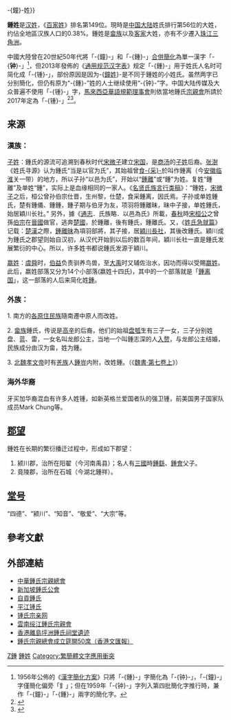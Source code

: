 {{cleanup-verify|time=2011-02-27}}
{{Distinguish|鐘姓{{!}}-{鐘}-姓}}
{{姓氏
|姓氏=锺
|显示=鍾
|繁體=鍾
|簡體=锺
|拼音=Zhōng
|中国大陆=Zhong
|台湾=國語：Chung<br>臺語：Tsing / Tsiong<br>客語：Zung
|香港=Chung
|澳门=Chong
|新加坡=
|马来西亚=Ch'ng/Ching/Chong/Chung/Choong/Cheng
|白話字=Cheng
|越南=Chung
|韩国=종/Jong
|反切=
|同音字=
|堂号=
|郡望=[[颍川郡|颍川郡]]
}}

'''鍾姓'''是[[汉姓|汉姓]]，《[[百家姓|百家姓]]》排名第149位。現時是[[中国大陆|中国大陆]]姓氏排行第56位的大姓，约佔全地區汉族人口的0.38%。鍾姓是[[畲族|畲族]]以及[[客家|客家]]大姓，亦有不少遷入[[珠江三角洲|珠江三角洲]]。

中國大陸曾在20世紀50年代將「-{鐘}-」和「-{鍾}-」[[汉字简化|合併簡化]]為單一漢字「-{'''钟'''}-」<ref>1956年公佈的《[[漢字簡化方案|漢字簡化方案]]》只將「-{鍾}-」字簡化為「-{钟}-」，「-{鐘}-」字僅簡化偏旁「釒」；但在1959年「-{钟}-」字列入第四批簡化字推行時，兼作「-{鐘}-」「-{鍾}-」兩字的簡化字。</ref>，但2013年發佈的《[[通用规范汉字表|通用规范汉字表]]》规定「-{鍾}-」用于姓氏人名时可简化成「-{锺}-」，部份原因是因为-{[[鐘姓|鐘姓]]}-是不同于鍾姓的小姓氏。虽然两字已分别簡化，但仍有原为“-{鍾}-”姓的人士继续使用“-{钟}-”字。中国大陆传媒及大众普遍不使用「-{锺}-」字，[[馬來西亞華語規範理事會|馬來西亞華語規範理事會]]則依當地鍾氏[[宗親會|宗親會]]所請於2017年定為「-{锺}-」<ref>{{cite news|language =zh-my|author =|coauthors =|url =http://www.kwongwah.com.my/?p=271203|title =大马华语规范理事会 统一“脸书”“兹卡”“钟氏”|work =|publisher =[[光华日报|光华日报]]|pages =|date =2017-02-13|accessdate =|deadurl =yes|archiveurl =https://web.archive.org/web/20180227213735/http://www.kwongwah.com.my/?p=271203|archivedate =2018-02-27}}</ref><ref>{{cite news|language =zh-my|author =|coauthors =|url =http://www.chinapress.com.my/20170213/華語規範理事會將訪中國大使館-要求遵從本地譯名/|title =華語規範理事會將訪中國大使館 要求遵從本地譯名 |work =|publisher =[[中国报|中国报]]|pages =|date =2017-02-13|accessdate =|deadurl =|archiveurl =|archivedate =}}</ref>。

== 来源 ==
===漢族：===

[[子姓|子姓]]：鍾氏的源流可追溯到春秋时代[[宋微子|宋微子]]建立[[宋国|宋国]]，是[[商汤|商汤]]的[[子姓|子姓]]后裔。[[张澍|张澍]]《姓氏寻源》认为鍾氏“当是以官为氏”，其始祖曾[[食采|食-{采}-]]於叫作鍾离（今[[安徽|安徽]][[临淮|临淮]]关一带）的地方，所以子孙“以邑为氏”，开始以“[[鍾離姓|鍾離]]”或“鍾”为姓。复姓“鍾離”及单姓“鍾”，实际上是血缘相同的一家人。《[[名贤氏族言行类稿|名贤氏族言行类稿]]》：“鍾姓，[[宋微子|宋微子]]之后，桓公曾孙伯宗仕晋，生州黎，仕楚，食采鍾离，因氏焉。子孙或单姓鍾氏，楚有鍾儀、鍾鍾，鍾子期与伯牙为友，项羽将鍾離昧，昧中子接，单姓鍾氏，始居穎川长社。” 另外，據《[[通志|通志]]．氏族略．以邑為氏》所載，[[春秋时期|春秋]]時[[宋桓公|宋桓公]]之曾孫[[伯宗|伯宗]]在[[晉國|晉國]]做官，逃奔[[楚國|楚國]]，於鍾離，後有鍾氏，鍾離氏。又，《[[姓氏急就篇|姓氏急就篇]]》记载：[[楚|楚]][[漢|漢]]之際，[[鍾離昧|鍾離昧]]為項羽部將，其子接，居[[穎川長社|穎川長社]]，其後改鍾氏。穎川成为鍾氏之郡望则始自汉初，从汉代开始到以后的数百年间，穎川长社一直是鍾氏发展繁衍的中心。所以，许多姓书都说鍾氏发源于穎川。

[[嬴姓|嬴姓]]：[[虞舜|虞舜]]时，[[伯益|伯益]]负责驯养鸟兽，至[[大禹|大禹]]时又辅佐治水，因功而得以受賜[[嬴姓|嬴姓]]。此后，嬴姓部落又分为14个小部落(嬴姓十四氏)，其中的一个部落就是「[[鍾离国|鍾离国]]」，这一部落的人后来简化姓[[钟离姓|鍾]]。

{{or|其他：古時亦有一個[[鍾吾|鍾吾]]國，後人改姓鍾。}}

{{or|传说：在更为古老的石碑文献中，上古时期创世祖神之水神[[共工氏|共工]]的后代，其中最大的分支为鍾姓，为共工八姓之首。}}

===外族：===

1. 南方的[[百越|各原住民族]]隨南遷中原人而改姓。

2. [[畲族|畲族]]鍾氏，传说是[[高辛|高辛]]的后裔，他们的始祖[[盘瓠|盘瓠]]生有三子一女，三子分别姓盘、蓝、雷，一女名叫龙郎公主，当地一个叫鍾志深的人[[入赘|入赘]]，与龙郎公主结婚，民族成分由汉为畲，姓为鍾。

3. [[北魏孝文帝|北魏孝文帝]]时有[[羌族|羌族]]人[[鍾豈|鍾豈]]内附，改姓鍾。（《[[s:魏書:第7卷上|魏書·第七卷上]]》）

===海外华裔===
牙买加华裔混血有许多人姓锺，如新英格兰爱国者队的强卫锺，前美国男子国家队成员Mark Chung等。

== [[郡望|郡望]] ==
鍾姓在长期的繁衍播迁过程中，形成如下郡望：
# 颍川郡，治所在阳翟（今河南禹县）；名人有[[三國|三國]]時[[鍾繇|鍾繇]]、[[鍾會|鍾會]]父子。
# 竟陵郡，治所在石城（今湖北鍾祥）。

== [[堂号|堂号]] ==
“四德”、“颍川”、“知音”、“敬爱”、“大宗”等。

==參考文獻==
{{reflist}}

== 外部連結 ==
* [http://www.jxgzzzzz.com 中華鍾氏宗親總會]{{Dead link|date=2018年6月 |bot=InternetArchiveBot |fix-attempted=no }}
* [http://www.sfcca.org.sg/zhongclan/ 新加坡鍾氏公會]{{Dead link|date=2020年1月 |bot=InternetArchiveBot |fix-attempted=yes }}
* [http://www.zgzhongshi.com/ 自貢鍾氏]
* [http://blog.sina.com.cn/pjzhong 平江锺氏]
* [http://www.zhonghome.com/ 锺氏宗亲网]{{Dead link|date=2020年1月 |bot=InternetArchiveBot |fix-attempted=yes }}
* [http://blog.sina.com.cn/zhengzhuba 雲南绥江鍾氏宗親會]
* [http://www.greenpengchau.org.hk/theme.php?page_id=RuinHall&lang=c 香港離島坪洲鍾氏祠堂遺迹]
* [http://paper.wenweipo.com/2009/06/05/HK0906050051.htm 鍾氏宗親總會成立筵開50席（香港文匯報）]

{{中國前一百大姓氏}}
{{臺灣前一百大姓氏}}
[[Category:漢姓|Z鍾]]
[[Category:鍾姓|]]
[[Category:繁簡體文字應用衝突|Category:繁簡體文字應用衝突]]